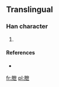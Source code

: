 ==Translingual==

===Han character===
{{Han char|rn=74|rad=月|as=05|sn=9|four=|canj=月心廿 (BPT)}}

# {{defn|Han|sort=月05}}

====References====
* {{Han ref|kx=0505.111|hdz=32056.061|uh=6711|ud=26385}}

[[fr:朑]]
[[pl:朑]]